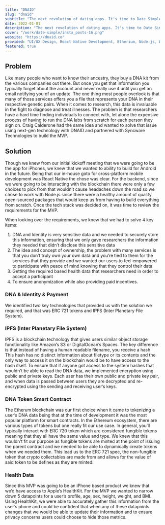 ```yaml
---
title: "DNAID"
slug: "dnaid"
subtitle: "The next revolution of dating apps. It's time to Date Simple!"
date: 2022-01-01
description: "The next revolution of dating apps. It's time to Date Simple!"
cover: "/work/date-simple/insta_posts-16.png"
website: "https://dnaid.co" 
provided: "UI/UX Design, React Native Development, Etherium, Node.js, Web Development"
featured: true
---
```


## Problem

Like many people who want to know their ancestry, they buy a DNA kit from the various companies out there. But once you get that information you typically forget about the account and never really use it until you get an email notifying you of an update. The one thing most people overlook is that many of those services offers you a file that represents your DNA in their respective genetic pairs. When it comes to research, this data is invaluable in the fight to diagnose and treat illnesses. The problem is that researchers have a hard time finding individuals to connect with, let alone the expensive process of having to run the DNA labs from scratch for each person they sign on. Craig Calderone had the same idea and wanted to solve that issue using next-gen technology with DNAID and partnered with Syncware Technologies to build the MVP.

## Solution

Though we knew from our initial kickoff meeting that we were going to be the app for iPhones, we knew that we wanted to ability to build for Android in the future. Being that our in-house goto for cross-platform mobile development was React Native the chose was clear. For the backend, since we were going to be interacting with the blockchain there were only a few choices to pick from that wouldn’t cause headaches down the road so we chose to work with Node.js since there were a healthy amount of quality open-sourced packages that would keep us from having to build everything from scratch. Once the tech stack was decided on, it was time to review the requirements for the MVP.

When looking over the requirements, we knew that we had to solve 4 key items:

1. DNA and Identity is very sensitive data and we needed to securely store this information, ensuring that we only gave researchers the information they needed that didn’t disclose this sensitive data
2. The idea and concept of ownership, the problem with many services is that you don’t truly own your own data and you’re tied to them for the services that they provide and we wanted our users to feel empowered to participate with peace of mind knowing that they control their data.
3. Getting the required based health data that researchers need in order to accept a participant
4. To ensure anonymization while also providing paid incentives.

### DNA & Identity & Payment

We identified two key technologies that provided us with the solution we required, and that was ERC 721 tokens and IPFS (Inter Planetary File System). 

### IPFS (Inter Planetary File System)

IPFS is a blockchain technology that gives users similar object storage functionality like Amazon’s S3 or DigitalOcean’s Spaces. The key difference is that instead of having a human readable filename, you receive a hash. This hash has no distinct information about filetype or its contents and the only way to access it on the blockchain would be to have access to the hash itself. To ensure that if anyone got access to the system hashes that wouldn’t be able to read the DNA data, we implemented encryption using public and private keys. Each user has their own public and private key pair, and when data is passed between users they are decrypted and re-encrypted using the sending and receiving user’s keys.

### DNA Token Smart Contract

The Etherum blockchain was our first choice when it came to tokenizing a user’s DNA data being that at the time of development it was the most popular platform for smart contracts. In the Ethereum ecosystem, there are various types of tokens but one really fit our use case. In general, you’ll typically interact with ERC 720 token which are considered fungible tokens meaning that they all have the same value and type. We knew that this wouldn’t fit our purpose as fungible tokens are minted at the point of issuing the parent contract and we needed to be able to dynamically create tokens when we needed them. This lead us to the ERC 721 spec, the non-fungible token that crypto collectables are made from and allows for the value of said token to be defines as they are minted. 

### Health Data

Since this MVP was going to be an iPhone based product we knew that we’d have access to Apple’s HealthKit. For the MVP we wanted to narrow down 5 datapoints for a user’s profile, age, sex, height, weight, and BMI. Using HealthKit, we were able to accurately gather this information from the user’s phone and could be confident that when any of these datapoints changes that we would be able to update their information and to ensure privacy concerns users could choose to hide those metrics.